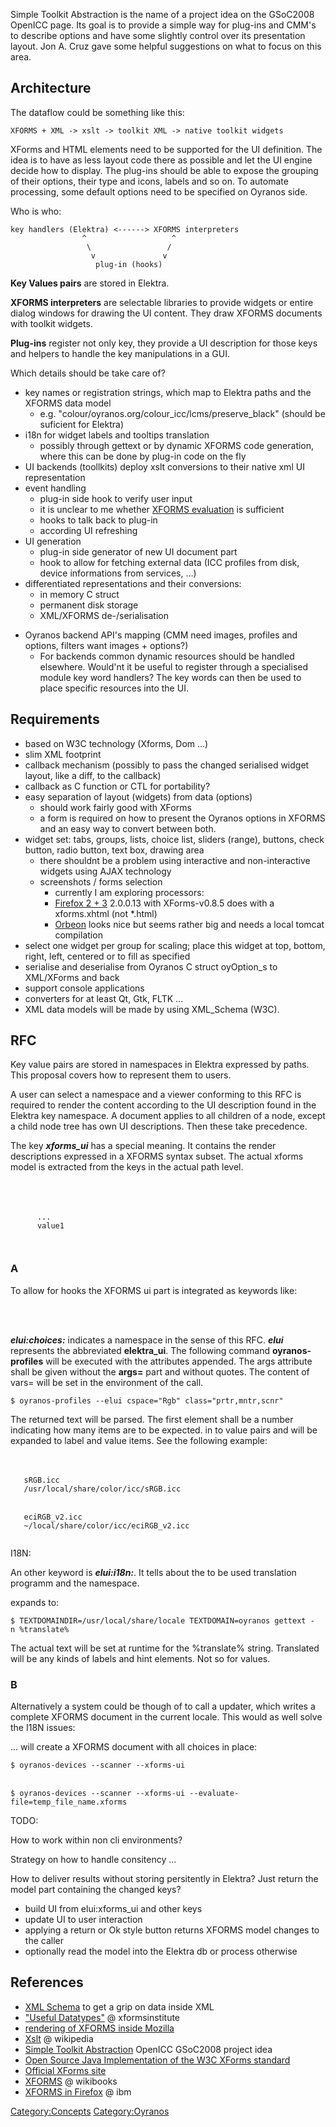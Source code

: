 Simple Toolkit Abstraction is the name of a project idea on the GSoC2008 OpenICC page. Its goal is to provide a simple way for plug-ins and CMM's to describe options and have some slightly control over its presentation layout. Jon A. Cruz gave some helpful suggestions on what to focus on this area. 

== Architecture ==
The dataflow could be something like this:
 XFORMS + XML -> xslt -> toolkit XML -> native toolkit widgets

XForms and HTML elements need to be supported for the UI definition. The idea is to have as less layout code there as possible and let the UI engine decide how to display. The plug-ins should be able to expose the grouping of their options, their type and icons, labels and so on. To automate processing, some default options need to be specified on Oyranos side.

Who is who:
 key handlers (Elektra) <------> XFORMS interpreters
                 ^                   ^
                  \                 /
                   v               v
                    plug-in (hooks)

'''Key Values pairs ''' are stored in Elektra. 

'''XFORMS interpreters''' are selectable libraries to provide widgets or entire dialog windows for drawing the UI content. They draw XFORMS documents with toolkit widgets.

'''Plug-ins''' register not only key, they provide a UI description for those keys and helpers to handle the key manipulations in a GUI.


Which details should be take care of?
* key names or registration strings, which map to Elektra paths and the XFORMS data model
** e.g. "colour/oyranos.org/colour_icc/lcms/preserve_black" (should be suficient for Elektra)
* i18n for widget labels and tooltips translation
** possibly through gettext or by dynamic XFORMS code generation, where this can be done by plug-in code on the fly
* UI backends (toollkits) deploy xslt conversions to their native xml UI representation
* event handling
** plug-in side hook to verify user input
** it is unclear to me whether [http://www.w3.org/TR/xforms/#expr-lib XFORMS evaluation] is sufficient
** hooks to talk back to plug-in
** according UI refreshing
* UI generation
** plug-in side generator of new UI document part
** hook to allow for fetching external data (ICC profiles from disk, device informations from services, ...)
* differentiated representations and their conversions:
** in memory C struct
** permanent disk storage
** XML/XFORMS de-/serialisation


* Oyranos backend API's mapping (CMM need images, profiles and options, filters want images + options?)
** For backends common dynamic resources should be handled elsewhere. Would'nt it be useful to register through a specialised module key word handlers? The key words can then be used to place specific resources into the UI.

== Requirements ==
* based on W3C technology (Xforms, Dom ...)
* slim XML footprint
* callback mechanism (possibly to pass the changed serialised widget layout, like a diff, to the callback)
* callback as C function or CTL for portability?
* easy separation of layout (widgets) from data (options)
** should work fairly good with XForms
** a form is required on how to present the Oyranos options in XFORMS and an easy way to convert between both.
* widget set: tabs, groups, lists, choice list, sliders (range), buttons, check button, radio button, text box, drawing area
** there shouldnt be a problem using interactive and non-interactive widgets using AJAX technology
** screenshots / forms selection
*** currently I am exploring processors:
*** [https://addons.mozilla.org/de/firefox/addon/824 Firefox 2 + 3] 2.0.0.13 with XForms-v0.8.5 does with a xforms.xhtml (not *.html)
*** [http://www.orbeon.com Orbeon] looks nice but seems rather big and needs a local tomcat compilation
* select one widget per group for scaling; place this widget at top, bottom, right, left, centered or to fill as specified
* serialise and deserialise from Oyranos C struct oyOption_s to XML/XForms and back
* support console applications
* converters for at least Qt, Gtk, FLTK ...
* XML data models will be made by using XML_Schema (W3C).


== RFC ==
Key value pairs are stored in namespaces in Elektra expressed by paths. This proposal covers how to represent them to users.

A user can select a namespace and a viewer conforming to this RFC is required to render the content according to the UI description found in the Elektra key namespace. A document applies to all children of a node, except a child node tree has own UI descriptions. Then these take precedence.

The key '''''xforms_ui''''' has a special meaning. It contains the render descriptions expressed in a XFORMS syntax subset. The actual xforms model is extracted from the keys in the actual path level.

 <ns_A>
   <ns_A_1>
     <ns_A_1_1>
       <key name="xforms_ui">...</key>
       <key name="my_key1">value1</key>
     </ns_A_1_1>
   </ns_A_1>
 </ns_A>

=== A ===

To allow for hooks the XFORMS ui part is integrated as keywords like:
 <xf:choices label="Editing RGB">
   <elui:choices:oyranos-profiles vars="" args="--elui" cspace="Rgb" class="prtr,mntr,scnr"/>
 </xf:choices>

'''''elui:choices:''''' indicates a namespace in the sense of this RFC. '''''elui''''' represents the abbreviated '''elektra_ui'''. The following command '''oyranos-profiles''' will be executed with the attributes appended. The args attribute shall be given without the '''args=''' part and without quotes. The content of vars= will be set in the environment of the call.
 $ oyranos-profiles --elui cspace="Rgb" class="prtr,mntr,scnr"
The returned text will be parsed. The first element shall be a number indicating how many items are to be expected. in to value pairs and will be expanded to label and value items. See the following example:
 <xf:choices label="Editing RGB">
  <xf:item>
    <xf:label>sRGB.icc</xf:label>
    <xf:value>/usr/local/share/color/icc/sRGB.icc</xf:value>
  </xf:item>
  <xf:item>
    <xf:label>eciRGB_v2.icc</xf:label>
    <xf:value>~/local/share/color/icc/eciRGB_v2.icc</xf:value>
  </xf:item>
 </xf:choices>

I18N:

An other keyword is '''''elui:i18n:'''''. It tells about the to be used translation programm and the namespace.
 <elui:i18n:gettext vars="TEXTDOMAINDIR=/usr/local/share/locale;TEXTDOMAIN=oyranos" args="-n %label%"/>
expands to:
 $ TEXTDOMAINDIR=/usr/local/share/locale TEXTDOMAIN=oyranos gettext -n %translate%
The actual text will be set at runtime for the %translate% string. Translated will be any kinds of labels and hint elements. Not so for values.

=== B ===

Alternatively a system could be though of to call a updater, which writes a complete XFORMS document in the current locale. This would as well solve the I18N issues:
 <elui:init:oyranos-devices vars="" args="--scanner --xforms-ui"/>
... will create a XFORMS document with all choices in place:
 $ oyranos-devices --scanner --xforms-ui

 <elui:update:oyranos-devices vars="" args="--scanner --xforms-ui --evaluate-file=%update%"/>
 $ oyranos-devices --scanner --xforms-ui --evaluate-file=temp_file_name.xforms



TODO:

How to work within non cli environments?

Strategy on how to handle consitency ...

How to deliver results without storing persitently in Elektra? Just return the model part containing the changed keys?
* build UI from elui:xforms_ui and other keys
* update UI to user interaction
* applying a return or Ok style button returns XFORMS model changes to the caller
* optionally read the model into the Elektra db or process otherwise

== References ==
* [http://www.w3.org/TR/xmlschema-2/#built-in-datatypes XML Schema] to get a grip on data inside XML
* [http://xformsinstitute.com/essentials/browse/book.php#ch04-6-fm2xml "Useful Datatypes"] @ xformsinstitute
* [http://developer.mozilla.org/en/docs/XForms rendering of XFORMS inside Mozilla]
* [http://en.wikipedia.org/wiki/Xslt Xslt] @ wikipedia
* [http://www.freedesktop.org/wiki/OpenIccForGoogleSoC2008#head-07e05f69f1b4e331ba0d3741dc06ba53ae728459 Simple Toolkit Abstraction] OpenICC GSoC2008 project idea
* [http://chiba.sourceforge.net/ Open Source Java Implementation of the W3C XForms standard]
* [http://www.w3.org/TR/xforms/ Official XForms site]
* [http://en.wikibooks.org/wiki/XForms XFORMS] @ wikibooks
* [http://www.ibm.com/developerworks/xml/library/x-xformsfirefox/ XFORMS in Firefox] @ ibm


[[Category:Concepts]]
[[Category:Oyranos]]